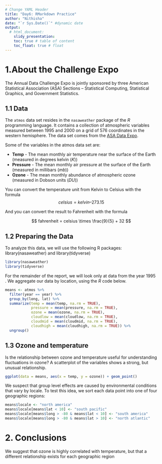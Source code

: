 ```yaml
--- 
# Change YAML Header
title: "Day6: RMarkdown Practice"
author: "Nithisha"
date: "`r Sys.Date()`" #dynamic date
output: 
  # html_document: 
    slidy_presentation:
    toc: true # table of content
    toc_float: true # float 
---
```


# 1.About the Challenge Expo

The Annual Data Challenge Expo is jointly sponsored by three American Statistical Association (ASA) Sections – Statistical Computing, Statistical Graphics, and Government Statistics.

## 1.1 Data
<!-- Turn the line that begins with "Data" into a second level header.-->

<!-- Change the words atmos and nasaweather into a monospaced font suitable for code snippets. (backticks)-->

<!-- Make the letter R italicized. (astictic)-->

<!-- Change "ASA Data Expo" to a link that points to https://community.amstat.org/dataexpo/home.-->
The `atmos` data set resides in the `nasaweather` package of the *R* programming language. It contains a collection of atmospheric variables measured between 1995 and 2000 on a grid of 576 coordinates in the western hemisphere. The data set comes from the [ASA Data Expo](https://community.amstat.org/dataexpo/home).


<!-- Turn the above text into a bulleted list with 3 bullets:  temp, pressure, ozone.-->

<!-- Make temp, pressure, ozone bold at the start of each entry.-->

<!-- Make K, mb, and DU italicized at the end of each entry.-->
Some of the variables in the atmos data set are:

+ **Temp** - The mean monthly air temperature near the surface of the Earth (measured in degrees kelvin (_K_))
+ **Pressure** - The mean monthly air pressure at the surface of the Earth (measured in millibars (_mb_))
+ **Ozone** - The mean monthly abundance of atmospheric ozone (measured in Dobson units (_DU_))


<!-- Insert the conversion formula celsius = kelvin – 273.15 here and display it on a separate row -->
You can convert the temperature unit from Kelvin to Celsius with the formula 
$$ celsius = kelvin – 273.15 $$

And you can convert the result to Fahrenheit with the formula

$$ fahrenheit = celsius \times \frac{9}{5} + 32 $$

## 1.2 Preparing the Data

To analyze this data, we will use the following R packages: library(nasaweather) and library(tidyverse)

<!-- Set message=FALSE so messages are not produced in your report when you load the packages-->

<!-- Insert code chunk 1 here -->
```r
library(nasaweather)
library(tidyverse)
```

For the remainder of the report, we will look only at data from the year 1995 . We aggregate our data by location, using the *R* code below.

<!-- Insert code chunk 2 here -->
```r
means <- atmos %>%
  filter(year == year) %>%
  group_by(long, lat) %>%
  summarize(temp = mean(temp, na.rm = TRUE),
            pressure = mean(pressure, na.rm = TRUE),
            ozone = mean(ozone, na.rm = TRUE),
            cloudlow = mean(cloudlow, na.rm = TRUE),
            cloudmid = mean(cloudmid, na.rm = TRUE),
            cloudhigh = mean(cloudhigh, na.rm = TRUE)) %>%
  ungroup()
```

## 1.3 Ozone and temperature

Is the relationship between ozone and temperature useful for understanding fluctuations in ozone? A scatterplot of the variables shows a strong, but unusual relationship.

<!-- Insert code chunk 3 here -->

<!-- Set the code chunk options: echo = FALSE, fig.height = 4, fig.width = 5, fig.align = "center"-->

```r
ggplot(data = means, aes(x = temp, y = ozone)) + geom_point()
```

We suspect that group level effects are caused by environmental conditions that vary by locale. To test this idea, we sort each data point into one of four geographic regions:

<!-- Insert code chunk 4 here -->
```r
means$locale <- "north america"
means$locale[means$lat < 10] <- "south pacific"
means$locale[means$long > -80 & means$lat < 10] <- "south america"
means$locale[means$long > -80 & means$lat > 10] <- "north atlantic"
```

# 2. Conclusions

We suggest that ozone is highly correlated with temperature, but that a different relationship exists for each geographic region
